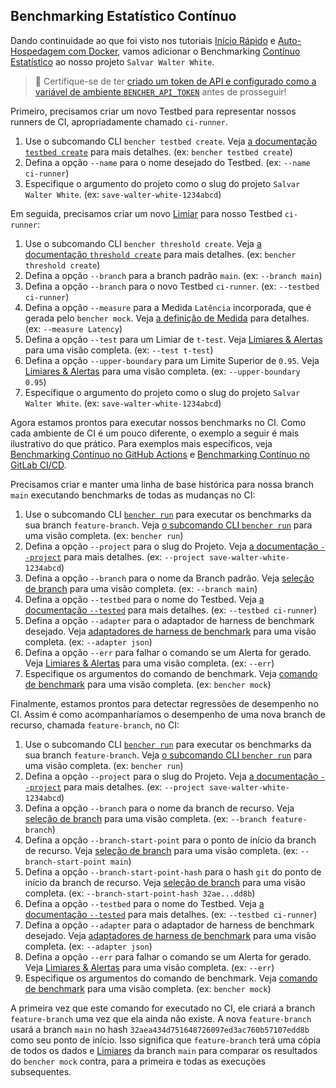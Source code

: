 
## Benchmarking Estatístico Contínuo

Dando continuidade ao que foi visto nos tutoriais
[Início Rápido][quick start] e [Auto- Hospedagem com Docker][docker self-hosted],
vamos adicionar o Benchmarking [Contínuo Estatístico][continuous benchmarking] ao nosso projeto `Salvar Walter White`.

> 🐰 Certifique-se de ter
> [criado um token de API e configurado como a variável de ambiente `BENCHER_API_TOKEN`][create an api token]
> antes de prosseguir!

Primeiro, precisamos criar um novo Testbed para representar nossos runners de CI, apropriadamente chamado `ci-runner`.

<TestbedCreate />

1. Use o subcomando CLI `bencher testbed create`.
   Veja [a documentação `testbed create`][testbed create] para mais detalhes.
   (ex: `bencher testbed create`)
2. Defina a opção `--name` para o nome desejado do Testbed.
   (ex: `--name ci-runner`)
3. Especifique o argumento do projeto como o slug do projeto `Salvar Walter White`.
   (ex: `save-walter-white-1234abcd`)

Em seguida, precisamos criar um novo [Limiar][thresholds] para nosso Testbed `ci-runner`:

<ThresholdCreateStatistical />

1. Use o subcomando CLI `bencher threshold create`.
   Veja [a documentação `threshold create`][threshold create] para mais detalhes.
   (ex: `bencher threshold create`)
2. Defina a opção `--branch` para a branch padrão `main`.
   (ex: `--branch main`)
3. Defina a opção `--branch` para o novo Testbed `ci-runner`.
   (ex: `--testbed ci-runner`)
4. Defina a opção `--measure` para a Medida `Latência` incorporada, que é gerada pelo `bencher mock`.
   Veja [a definição de Medida][measure] para detalhes.
   (ex: `--measure Latency`)
5. Defina a opção `--test` para um Limiar de `t-test`.
   Veja [Limiares & Alertas][t-test] para uma visão completa.
   (ex: `--test t-test`)
6. Defina a opção `--upper-boundary` para um Limite Superior de `0.95`.
   Veja [Limiares & Alertas][t-test upper boundary] para uma visão completa.
   (ex: `--upper-boundary 0.95`)
7. Especifique o argumento do projeto como o slug do projeto `Salvar Walter White`.
   (ex: `save-walter-white-1234abcd`)

Agora estamos prontos para executar nossos benchmarks no CI.
Como cada ambiente de CI é um pouco diferente,
o exemplo a seguir é mais ilustrativo do que prático.
Para exemplos mais específicos, veja [Benchmarking Contínuo no GitHub Actions][github actions]
e [Benchmarking Contínuo no GitLab CI/CD][gitlab ci/cd].

Precisamos criar e manter uma linha de base histórica para nossa branch `main` executando benchmarks de todas as mudanças no CI:

<RunMainStatistical />

1. Use o subcomando CLI <code><a href="/pt/docs/explanation/bencher-run/">bencher run</a></code>
   para executar os benchmarks da sua branch `feature-branch`.
   Veja [o subcomando CLI `bencher run`][bencher run] para uma visão completa.
   (ex: `bencher run`)
2. Defina a opção `--project` para o slug do Projeto.
   Veja [a documentação `--project`][project option] para mais detalhes.
   (ex: `--project save-walter-white-1234abcd`)
3. Defina a opção `--branch` para o nome da Branch padrão.
   Veja [seleção de branch][branch selection branch] para uma visão completa.
   (ex: `--branch main`)
4. Defina a opção `--testbed` para o nome do Testbed.
   Veja [a documentação `--tested`][testbed option] para mais detalhes.
   (ex: `--testbed ci-runner`)
5. Defina a opção `--adapter` para o adaptador de harness de benchmark desejado.
   Veja [adaptadores de harness de benchmark][adapters] para uma visão completa.
   (ex: `--adapter json`)
6. Defina a opção `--err` para falhar o comando se um Alerta for gerado.
   Veja [Limiares & Alertas][alerts] para uma visão completa.
   (ex: `--err`)
7. Especifique os argumentos do comando de benchmark.
   Veja [comando de benchmark][command argument] para uma visão completa.
   (ex: `bencher mock`)

Finalmente, estamos prontos para detectar regressões de desempenho no CI.
Assim é como acompanharíamos o desempenho de uma nova branch de recurso, chamada `feature-branch`, no CI:

<RunFeatureStatistical />

1. Use o subcomando CLI <code><a href="/pt/docs/explanation/bencher-run/">bencher run</a></code>
   para executar os benchmarks da sua branch `feature-branch`.
   Veja [o subcomando CLI `bencher run`][bencher run] para uma visão completa.
   (ex: `bencher run`)
2. Defina a opção `--project` para o slug do Projeto.
   Veja [a documentação `--project`][project option] para mais detalhes.
   (ex: `--project save-walter-white-1234abcd`)
3. Defina a opção `--branch` para o nome da branch de recurso.
   Veja [seleção de branch][branch selection branch] para uma visão completa.
   (ex: `--branch feature-branch`)
4. Defina a opção `--branch-start-point` para o ponto de início da branch de recurso.
   Veja [seleção de branch][branch selection start point] para uma visão completa.
   (ex: `--branch-start-point main`)
5. Defina a opção `--branch-start-point-hash` para o hash `git` do ponto de início da branch de recurso.
   Veja [seleção de branch][branch selection start point hash] para uma visão completa.
   (ex: `--branch-start-point-hash 32ae...dd8b`)
6. Defina a opção `--testbed` para o nome do Testbed.
   Veja [a documentação `--tested`][testbed option] para mais detalhes.
   (ex: `--testbed ci-runner`)
7. Defina a opção `--adapter` para o adaptador de harness de benchmark desejado.
   Veja [adaptadores de harness de benchmark][adapters] para uma visão completa.
   (ex: `--adapter json`)
8. Defina a opção `--err` para falhar o comando se um Alerta for gerado.
   Veja [Limiares & Alertas][alerts] para uma visão completa.
   (ex: `--err`)
9. Especifique os argumentos do comando de benchmark.
   Veja [comando de benchmark][command argument] para uma visão completa.
   (ex: `bencher mock`)

A primeira vez que este comando for executado no CI,
ele criará a branch `feature-branch` uma vez que ela ainda não existe.
A nova `feature-branch` usará a branch `main`
no hash `32aea434d751648726097ed3ac760b57107edd8b` como seu ponto de início.
Isso significa que `feature-branch` terá uma cópia de todos os dados e [Limiares][thresholds]
da branch `main` para comparar os resultados do `bencher mock` contra,
para a primeira e todas as execuções subsequentes.

[quick start]: /pt/docs/tutorial/quick-start/
[docker self-hosted]: /pt/docs/tutorial/docker/
[continuous benchmarking]: /pt/docs/explanation/continuous-benchmarking/
[create an api token]: /pt/docs/tutorial/quick-start/#create-an-api-token
[testbed create]: /pt/docs/api/projects/testbeds/#post-v0projectsprojecttestbeds
[thresholds]: /pt/docs/explanation/thresholds/
[threshold create]: /pt/docs/api/projects/thresholds/#post-v0projectsprojectthresholds
[measure]: /pt/docs/explanation/benchmarking/#measures
[t-test]: /pt/docs/explanation/thresholds/#t-test-thresholds
[t-test upper boundary]: /pt/docs/explanation/thresholds/#t-test-threshold-upper-boundary
[github actions]: /pt/docs/how-to/github-actions/
[gitlab ci/cd]: /pt/docs/how-to/gitlab-ci-cd/
[bencher run]: /pt/docs/explanation/bencher-run/
[project option]: /pt/docs/explanation/bencher-run/#--project-project
[branch selection branch]: /pt/docs/explanation/branch-selection/#--branch-branch
[testbed option]: /pt/docs/explanation/bencher-run/#--testbed-testbed
[adapters]: /pt/docs/explanation/adapters/
[alerts]: /pt/docs/explanation/thresholds/#alerts
[command argument]: /pt/docs/explanation/bencher-run/#benchmark-command
[branch selection start point]: /pt/docs/explanation/branch-selection/#--branch-start-point-branch
[branch selection start point hash]: /pt/docs/explanation/branch-selection/#--branch-start-point-hash-hash